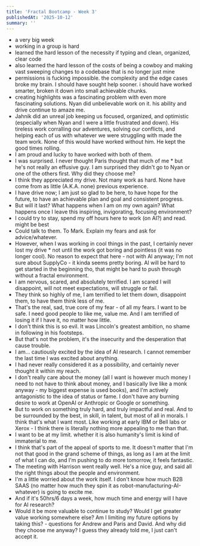 ```yaml
---
title: 'Fractal Bootcamp - Week 3'
publishedAt: '2025-10-12'
summary: ''
---
```


* a very big week
* working in a group is hard
* learned the hard lesson of the necessity if typing and clean, organized, clear code
* also learned the hard lesson of the costs of being a cowboy and making vast sweeping changes to a codebase that is no longer just mine
* permissions is fucking impossible. the complexity and the edge cases broke my brain. I should have sought help sooner. i should have worked smarter, broken it down into small achievable chunks.
* creating highlights was a fascinating problem with even more fascinating solutions. Nyan did unbelievable work on it. his ability and drive continue to amaze me.
* Jahnik did an unreal job keeping us focused, organized, and optimistic (especially when Nyan and I were a little frustrated and down). His tireless work corralling our adventures, solving our conflicts, and helping each of us with whatever we were struggling with made the team work. None of this would have worked without him. He kept the good times rolling.
* I am proud and lucky to have worked with both of them.
* I was surprised. I never thought Paris thought that much of me * but he's not really an effusive guy. I am surprised they didn't go to Nyan or one of the others first. Why did they choose me?
* I think they appreciated my drive. Not many work as hard. None have come from as little (A.K.A. none) previous experience.
* I have drive now; I am just so glad to be here, to have hope for the future, to have an achievable plan and goal and consistent progress. 
* But will it last? What happens when I am on my own again? What happens once I leave this inspiring, invigorating, focusing environment?
* I could try to stay, spend my off hours here to work (on AI?) and read. might be best
* Could talk to them. To Mark. Explain my fears and ask for advice/whatever.
* However, when I was working in cool things in the past, I certainly never lost my drive * not until the work got boring and pointless (it was no longer cool). No reason to expect that here - not with AI anyway; I'm not sure about SupplyCo - it kinda seems pretty boring. AI will be hard to get started in the beginning tho, that might be hard to push through without a fractal environment.
* I am nervous, scared, and absolutely terrified. I am scared I will disappoint, will not meet expectations, will struggle or fail.
* They think so highly of me, I am terrified to let them down, disappoint them, to have them think less of me.
* That's the real, sad, true core of my fear - of all my fears. I want to be safe. I need good people to like me, value me. And I am terrified of losing it if I have it, no matter how little.
* I don't think this is so evil. It was Lincoln's greatest ambition, no shame in following in his footsteps.
* But that's not the problem, it's the insecurity and the desperation that cause trouble. 
* I am... cautiously excited by the idea of AI research. I cannot remember the last time I was excited about anything. 
* I had never really considered it as a possibility, and certainly never thought it within my reach.
* I don't really care about the money (all I want is however much money I need to not have to think about money, and I basically live like a monk anyway - my biggest expense is used books), and I'm actively antagonistic to the idea of status or fame. I don't have any burning desire to work at OpenAI or Anthropic or Google or something.
* But to work on something truly hard, and truly impactful and real. And to be surrounded by the best, in skill, in talent, but most of all in morals. I think that's what I want most. Like working at early IBM or Bell labs or Xerox - I think there is literally nothing more appealing to me than that.
* I want to be at my limit. whether it is also humanity's limit is kind of immaterial to me.
* I think that's part of the appeal of sports to me. It doesn't matter that I'm not that good in the grand scheme of things, as long as I am at the limit of what I can do, and I'm pushing to do more tomorrow, it feels fantastic.
* The meeting with Harrison went really well. He's a nice guy, and said all the right things about the people and environment.
* I'm a little worried about the work itself. I don't know how much B2B SAAS (no matter how much they spin it as robot-manufacturing-AI-whatever) is going to excite me.
* And if it's 50hrs/6 days a week, how much time and energy will I have for AI research?
* Would it be more valuable to continue to study? Would I get greater value working somewhere else? Am I limiting my future options by taking this? - questions for Andrew and Paris and David. And why did they choose me anyway? I guess they already told me, I just can't accept it.